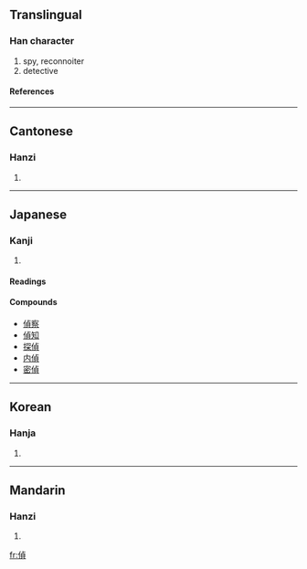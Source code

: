 {{see|侦}}

==Translingual==
===Han character===
{{Han char|rn=9|rad=人|as=09|sn=11|four=2128<sub>6</sub>|canj=人卜月金 (OYBC)}}
# spy, reconnoiter
# detective
====References====
{{Han ref|kx=0111.350|dkj=00898|dj=0238.080|hdz=10189.010|uh=5075|ud=20597|bh=B0BB|bd=45243}}
----
==Cantonese==
===Hanzi===
{{yue-hanzi|jyut=|y=jing1}}
# {{defn|Cantonese}}
----
==Japanese==
===Kanji===
{{ja-kanji|grade=|rs=人09}}
# {{defn|Japanese}}
====Readings====
{{ja-readings|on=[[てい]] ([[tei]])|kun=[[うかがう]] ([[ukagau]])}}
====Compounds====
*[[偵察]]
*[[偵知]]
*[[探偵]]
*[[内偵]]
*[[密偵]]
----
==Korean==
===Hanja===
{{ko-hanja|hangeul=정|rv=jeong|mr=chŏng}}
# {{defn|Korean}}
----
==Mandarin==
===Hanzi===
{{cmn-hanzi|sim=侦|pin=[[zhēn]] (zhen1), [[zhēng]] (zheng1)|wg=chen<sup>1</sup>, cheng<sup>1</sup>}}
# {{defn|Mandarin}}

[[fr:偵]]